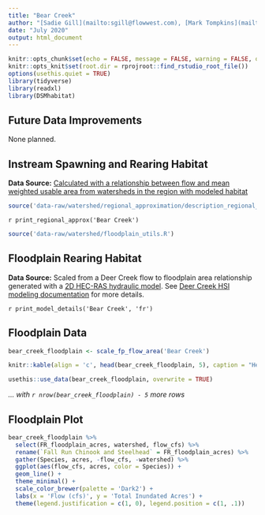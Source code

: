 ```yaml
---
title: "Bear Creek"
author: "[Sadie Gill](mailto:sgill@flowwest.com), [Mark Tompkins](mailto:mtompkins@flowwest.com)"
date: "July 2020"
output: html_document
---
```

```r
knitr::opts_chunk$set(echo = FALSE, message = FALSE, warning = FALSE, out.width = '100%')
knitr::opts_knit$set(root.dir = rprojroot::find_rstudio_root_file())
options(usethis.quiet = TRUE)
library(tidyverse)
library(readxl)
library(DSMhabitat)
```
## Future Data Improvements
None planned.  

## Instream Spawning and Rearing Habitat
**Data Source:** [Calculated with a relationship between flow and mean weighted usable area from watersheds in the region with modeled habitat](http://cvpia-habitat-docs-markdown.s3-website-us-west-2.amazonaws.com/watershed/Regional_Approximation.html)
```r
source('data-raw/watershed/regional_approximation/description_regional_approx.R')
```

`r print_regional_approx('Bear Creek')`
 
```r
source('data-raw/watershed/floodplain_utils.R')
```

## Floodplain Rearing Habitat

**Data Source:** Scaled from a Deer Creek flow to floodplain area relationship generated with a [2D HEC-RAS hydraulic model](https://cvpiahabitat-r-package.s3.us-west-2.amazonaws.com/cvpia-sit-model-inputs/DeerCreek_2Dmodel_FlowWest_Final.pdf){target="_blank"}. See [Deer Creek HSI modeling documentation](http://cvpia-habitat-docs-markdown.s3-website-us-west-2.amazonaws.com/watershed/deer_creek.html) for more details.

`r print_model_details('Bear Creek', 'fr')`

## Floodplain Data
```r
bear_creek_floodplain <- scale_fp_flow_area('Bear Creek')

knitr::kable(align = 'c', head(bear_creek_floodplain, 5), caption = "Header Descriptions: flow_cfs = flow in cubic feet per second, FR_floodplain_acres = Fall Run Chinook floodplain acres, ST_floodplain_acres = Steelhead floodplain acres, watershed = section of stream modeled for CVPIA SDM")

usethis::use_data(bear_creek_floodplain, overwrite = TRUE)
```

*... with `r nrow(bear_creek_floodplain) - 5` more rows*

## Floodplain Plot  
```r
bear_creek_floodplain %>% 
  select(FR_floodplain_acres, watershed, flow_cfs) %>%
  rename(`Fall Run Chinook and Steelhead` = FR_floodplain_acres) %>% 
  gather(Species, acres, -flow_cfs, -watershed) %>% 
  ggplot(aes(flow_cfs, acres, color = Species)) +
  geom_line() +
  theme_minimal() +
  scale_color_brewer(palette = 'Dark2') +
  labs(x = 'Flow (cfs)', y = 'Total Inundated Acres') +
  theme(legend.justification = c(1, 0), legend.position = c(1, .1))
```
